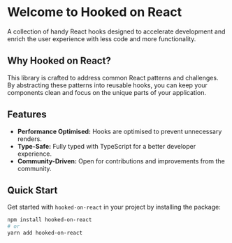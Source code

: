 # Welcome to Hooked on React

A collection of handy React hooks designed to accelerate development and enrich the user experience with less code and more functionality.

## Why Hooked on React?

This library is crafted to address common React patterns and challenges. By abstracting these patterns into reusable hooks, you can keep your components clean and focus on the unique parts of your application.

## Features

- **Performance Optimised:** Hooks are optimised to prevent unnecessary renders.
- **Type-Safe:** Fully typed with TypeScript for a better developer experience.
- **Community-Driven:** Open for contributions and improvements from the community.

## Quick Start

Get started with `hooked-on-react` in your project by installing the package:

```bash
npm install hooked-on-react
# or
yarn add hooked-on-react
```
